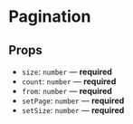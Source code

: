 
<Meta title="Components/Pagination" component={PaginationBox} />

# Pagination

## Props

- `size`: `number` — **required**
- `count`: `number` — **required**
- `from`: `number` — **required**
- `setPage`: `number` — **required**
- `setSize`: `number` — **required**

<Preview>
  <Story name="default">
    <PaginationBox count={400} from={0} size={20} setPage={0} setSize={20} />
  </Story>
</Preview>

<Preview>
  <Story name="small">
    <PaginationBox
      small
      count={400}
      from={0}
      size={20}
      setPage={0}
      setSize={20}
    />
  </Story>
</Preview>

